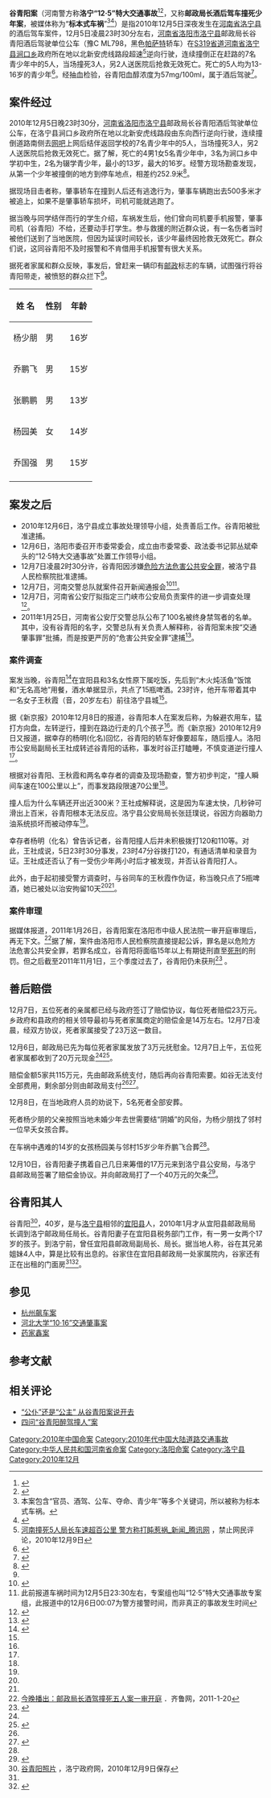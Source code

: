 {{Veil|time=2015-09-12T09:37:28+00:00}}
{{Infobox civilian attack
|title=洛宁“12·5”特大交通事故
|image= 
|caption=
|map=
|map_caption=
|location={{PRC}}[[河南省|河南省]][[洛阳市|洛阳市]][[洛宁县|洛宁县]][[涧口乡|涧口乡]]政府所在地以北新安虎线路段
|coordinates=
|date=2010年12月5日
|time=23：30左右
|timezone=[[UTC+8|UTC+8]]
|target=
|motive=逆行、酒后驾车撞人并企图逃逸
|type=驾车
|weapons=一辆牌照为豫C ML798的黑色[[帕萨特|帕萨特]]轿车
|fatalities=5
|injuries=
|victim=
|perp=
|susperp=谷青阳
|numpart=
|dfen=
}}
'''谷青阳案'''（河南警方称'''洛宁“12·5”特大交通事故'''<ref>{{cite web|author=《新闻30分》|title=河南洛宁：12.5特大交通事故肇事人已被逮捕|url=http://news.cntv.cn/society/20101207/105939.shtml|publisher=央视|accessdate=2010-12-07|archive-date=2016-03-04|archive-url=https://web.archive.org/web/20160304115418/http://news.cntv.cn/society/20101207/105939.shtml|dead-url=no}}</ref><ref>{{cite web  | language =  | publisher =网易  | title =河南洛宁邮政局长酒后驾车撞死5少年（图集）  | url =http://news.163.com/photoview/00AP0001/12182.html  | author =  | date =2010年12月7日  | accessdate =2010年12月8日  | archive-date =2010年12月10日  | archive-url =https://web.archive.org/web/20101210122612/http://news.163.com/photoview/00AP0001/12182.html  | dead-url =no  }}</ref>，又称'''邮政局长酒后驾车撞死少年案'''，被媒体称为“'''标本式车祸'''”<ref>本案包含“官员、酒驾、公车、夺命、青少年”等多个关键词，所以被称为标本式车祸。</ref><ref name="sdsb">{{cite web|author=山东商报|title=标本式车祸：邮政局长酒后驾公车撞死5青少年|url=http://soc.sdnews.com.cn/2010/12/7/985983.html|publisher=山东新闻网|accessdate=2010-12-07}}{{Dead link|date=2019年12月 |bot=InternetArchiveBot |fix-attempted=yes }}</ref>）是指2010年12月5日深夜发生在[[河南省|河南省]][[洛宁县|洛宁县]]的酒后驾车案件，12月5日凌晨23时30分左右，[[河南省|河南省]][[洛阳市|洛阳市]][[洛宁县|洛宁县]]邮政局长谷青阳酒后驾驶单位公车（豫C ML798，黑色[[帕萨特|帕萨特]]轿车）在[[S319省道|S319省道]][[河南省|河南省]][[洛宁县|洛宁县]][[涧口乡|涧口乡]]政府所在地以北新安虎线路段超速<ref>[http://news.qq.com/a/20101209/000133.htm 河南撞死5人局长车速超百公里 警方称打盹惹祸_新闻_腾讯网] {{Wayback|url=http://news.qq.com/a/20101209/000133.htm |date=20101213151606 }}，禁止网民评论，2010年12月9日</ref>逆向行驶，连续撞倒正在赶路的7名青少年中的5人，当场撞死3人，另2人送医院后抢救无效死亡。死亡的5人均为13-16岁的青少年<ref>{{cite web|author=|title=河南洛宁县邮政局长酒后驾车撞死5名青少年|url=http://news.xinhuanet.com/society/2010-12/06/c_13637458.htm|publisher=新华网|date=2010-12-06|accessdate=2010-12-07|deadurl=yes|archiveurl=https://web.archive.org/web/20101209023909/http://news.xinhuanet.com/society/2010-12/06/c_13637458.htm|archivedate=2010-12-09}}</ref>。经抽血检验，谷青阳血醇浓度为57mg/100ml，属于酒后驾驶<ref name="xjbkx">{{cite web|author=孔璞|title=河南撞死5人局长车速超百公里 警方称打盹致祸|url=http://news.sina.com.cn/c/2010-12-09/031821606409.shtml|publisher=新浪网|accessdate=2010-12-09|quote=新京报|archive-date=2010-12-12|archive-url=https://web.archive.org/web/20101212062740/http://news.sina.com.cn/c/2010-12-09/031821606409.shtml|dead-url=no}}</ref>。

== 案件经过 ==
2010年12月5日晚23时30分，[[河南省|河南省]][[洛阳市|洛阳市]][[洛宁县|洛宁县]]邮政局长谷青阳酒后驾驶单位公车，在洛宁县涧口乡政府所在地以北新安虎线路段由东向西行逆向行驶，连续撞倒道路南侧去[[网吧|网吧]]上网后结伴返回学校的7名青少年中的5人，当场撞死3人，另2人送医院后抢救无效死亡。据了解，死亡的4男1女5名青少年中，3名为涧口乡中学初中生，2名为辍学青少年，最小的13岁，最大的16岁。经警方现场勘查发现，从第一个少年被撞倒的地方到停车地点，相差约252.9米<ref>{{cite web|title=河南局长撞死5人调查:出事前与4名原女下属喝酒|url=http://news.sina.com.cn/o/2010-12-09/111121609734.shtml|publisher=新浪网|accessdate=2010-12-10}}</ref>。

据现场目击者称，肇事轿车在撞到人后还有逃逸行为，肇事车辆跑出去500多米才被追上，如果不是肇事轿车损坏，司机可能就逃跑了。

据当晚与同学结伴而行的学生介绍，车祸发生后，他们曾向司机要手机报警，肇事司机（谷青阳）不给，还要动手打学生。参与救援的附近群众说，有一名伤者当时被他们送到了当地医院，但因为延误时间较长，该少年最终因抢救无效死亡。群众们说，这同谷青阳不及时报警和不肯借用手机报警有很大关系。

据死者家属和群众反映，事发后，曾赶来一辆印有[[邮政|邮政]]标志的车辆，试图强行将谷青阳带走，被愤怒的群众拦下<ref name="sdsb"/>。

{{hideH|遇难者名单}}
{|class="wikitable" border="1" 
|- 
!姓 名
!性别
!年龄
|-  
|杨少朋 ||男||16岁
|-
|乔鹏飞  ||男||15岁
|-
|张鹏鹏 ||男||13岁
|-
|杨园美 ||女||14岁
|-
|乔国强 ||男||15岁
|-
|}
{{hideF}}

== 案发之后 ==
*2010年12月6日，洛宁县成立事故处理领导小组，处责善后工作。谷青阳被批准逮捕。
*12月6日，洛阳市委召开市委常委会，成立由市委常委、政法委书记郭丛斌牵头的“12·5特大交通事故”处置工作领导小组。
*12月7日凌晨2时30分许，谷青阳因涉嫌[[危险方法危害公共安全罪|危险方法危害公共安全罪]]，被洛宁县人民检察院批准逮捕。
*12月7日，河南交警总队就案件召开新闻通报会<ref>{{cite web|author=央视《新闻直播间》|title=河南交警总队通报洛宁特大交通事故|url=http://v.ku6.com/show/6hw_KibYnpvCz9IJ.html|publisher=酷六网|accessdate=2010-12-07}}{{dead link|date=2018年4月 |bot=InternetArchiveBot |fix-attempted=yes }}</ref><ref>此前报道车祸时间为12月5日23:30左右，专案组也叫“12·5”特大交通事故专案组，此报道中的12月6日00:07为警方接警时间，而非真正的事故发生时间</ref>。
*12月7日，河南省公安厅拟指定三门峡市公安局负责案件的进一步调查处理<ref name="xjb">{{cite web|author=孔璞|title=5少年被撞身亡每人获赔23万|url=http://epaper.bjnews.com.cn/html/2010-12/08/content_178669.htm?div=-1|publisher=新京报|accessdate=2010-12-08|location=北京|page=A2|language=zh-hans|date=2010年12月|deadurl=yes|archiveurl=https://web.archive.org/web/20101211120307/http://epaper.bjnews.com.cn/html/2010-12/08/content_178669.htm?div=-1|archivedate=2010-12-11}}</ref>。
*2011年1月25日，河南省公安厅交警总队公布了100名被终身禁驾者的名单。其中，没有谷青阳的名字，交警总队有关负责人解释称，谷青阳案未按“交通肇事罪”批捕，而是按更严厉的“危害公共安全罪”逮捕<ref>{{cite web|author=记者：李红汛|title=河南再次公布百名被终身禁驾者名单 全为男性|url=http://news.qq.com/a/20110126/000130.htm|publisher=大河报|accessdate=2011-01-26|coauthors=实习生：高鸿鹏}}</ref>。
=== 案件调查 ===
案发当晚，谷青阳<ref>{{cite web|title=“撞人局长”谷青阳车里女人遭人肉 曝生活照(图)|url=http://news.shm.com.cn/2010-12/12/content_3319910.htm|publisher=水母网|accessdate=2010-12-21|archive-date=2010-12-21|archive-url=https://web.archive.org/web/20101221232934/http://news.shm.com.cn/2010-12/12/content_3319910.htm|dead-url=no}}</ref>在宜阳县和3名女性原下属吃饭，先后到“木火炖活鱼”饭馆和“无名高地”用餐，酒水单据显示，共点了15瓶啤酒。23时许，他开车带着其中一名女子王秋霞（音，20岁左右）前往洛宁县城<ref name="xjbkx"></ref>。

据《新京报》2010年12月8日的报道，谷青阳本人在案发后称，为躲避农用车，猛打方向盘，左转逆行，撞到在路边行走的几个孩子<ref name="xjb"/>。而《新京报》2010年12月9日又报道，据幸存的杨明(化名)回忆，谷青阳的轿车好像要超车，随后撞人。洛阳市公安局副局长王社成转述谷青阳的话称，事发时谷正打瞌睡，不慎变道逆行撞人<ref name="xjbkx"></ref>。

根据对谷青阳、王秋霞和两名幸存者的调查及现场勘查，警方初步判定，“撞人瞬间车速在100公里以上”，而事发路段限速70公里<ref name="xjbkx"></ref>。

撞人后为什么车辆还开出近300米？王社成解释说，这是因为车速太快，几秒钟可滑出上百米，谷青阳根本无法反应。洛宁县公安局局长张廷璞说，谷因方向器助力油系统损坏而被动停车<ref name="xjbkx"></ref>。

幸存者杨明（化名）曾告诉记者，谷青阳撞人后并未积极拨打120和110等。对此，王社成说，5日23时30分事发，23时47分谷拨打120，有通话清单和录音为证。王社成还否认了有一受伤少年两小时后才被发现，并否认谷青阳打人。

此外，由于起初接受警方调查时，与谷同车的王秋霞作伪证，称当晚只点了5瓶啤酒，她已被处以治安拘留10天<ref name="xjb"/><ref name="xjbkx"></ref>。

=== 案件审理 ===
据媒体报道，2011年1月26日，谷青阳案在洛阳市中级人民法院一审开庭审理后，再无下文。<ref>[http://www.iqilu.com/html/weishi/ssll/news/2011/0130/407239.html 今晚播出：邮政局长酒驾撞死五人案一审开庭] {{Wayback|url=http://www.iqilu.com/html/weishi/ssll/news/2011/0130/407239.html |date=20110522020551 }}．齐鲁网，2011-1-20</ref>据了解，案件由洛阳市人民检察院直接提起公诉，罪名是以危险方法危害公共安全罪，若罪名成立，谷青阳将面临15年以上有期徒刑直至[[死刑|死刑]]的刑罚。但之后截至2011年11月1日，三个季度过去了，谷青阳仍未获刑<ref>{{cite web|author=邓辉林|title=公务员为啥老和酒过不去?|url=http://opinion.voc.com.cn/article/201110/201110310814108194.html|publisher=华声在线|accessdate=2011-11-01}}</ref> 。

== 善后赔偿 ==
12月7日，五位死者的亲属都已经与政府签订了赔偿协议，每位死者赔偿23万元。乡政府和县政府的相关领导最初与死者家属商定的赔偿金是14万左右。12月7日凌晨，经双方协议，死者家属接受了23万这一数目。

12月6日，邮政局已先为每位死者家属发放了3万元抚慰金。12月7日上午，五位死者家属都收到了20万元现金<ref name="xjb"></ref><ref>{{cite web|title=河南洛宁局长撞死5名少年续:每位死者获赔23万|url=http://news.sina.com.cn/c/2010-12-08/034121599745.shtml|accessdate=2010-12-08|archive-date=2010-12-10|archive-url=https://web.archive.org/web/20101210133357/http://news.sina.com.cn/c/2010-12-08/034121599745.shtml|dead-url=no}}</ref>。

赔偿金额5家共115万元，先由邮政系统支付，随后再向谷青阳索要。如谷无法支付全部费用，剩余部分则由邮政局支付<ref name="xjbkx"></ref><ref>{{cite web|author=王学进|title=谷青阳“杀人”纳税人买单？|url=http://zqb.cyol.com/content/2010-12/09/content_3459816.htm|publisher=中国青年报|accessdate=2010-12-09|archive-date=2010-12-12|archive-url=https://web.archive.org/web/20101212235644/http://zqb.cyol.com/content/2010-12/09/content_3459816.htm|dead-url=no}}</ref>。

12月8日，在当地政府人员的劝说下，5名死者全部安葬。

死者杨少朋的父亲按照当地未婚少年去世需要结“阴婚”的风俗，为杨少朋找了邻村一位早夭女孩合葬。

在车祸中遇难的14岁的女孩杨园美与邻村15岁少年乔鹏飞合葬<ref name=xjbkx></ref>。

12月10日，谷青阳妻子携着自己几日来筹借的17万元来到洛宁县公安局，与洛宁县邮政局签署了赔偿金协议。并向邮政局打了一个40万元的欠条<ref name="zxw">{{cite web|author=齐永|title=河南撞人局长妻子交付赔偿款17万 余款打欠条(图)|url=http://www.chinanews.com.cn/sh/2010/12-10/2715301.shtml|publisher=中国新闻网|accessdate=2010-12-10|date=2010-12-10|archive-date=2010-12-14|archive-url=https://web.archive.org/web/20101214033830/http://www.chinanews.com.cn/sh/2010/12-10/2715301.shtml|dead-url=no}}</ref>。

== 谷青阳其人 ==
谷青阳<ref>[http://www.luoning.gov.cn/yz.asp 谷青阳照片] {{Wayback|url=http://www.luoning.gov.cn/yz.asp |date=20101210042926 }}，洛宁政府网，2010年12月9日保存</ref>，40岁，是与[[洛宁县|洛宁县]]相邻的[[宜阳县|宜阳县]]人，2010年1月才从宜阳县邮政局局长调到洛宁邮政局任局长。谷青阳妻子在宜阳县税务部门工作，有一男一女两个17岁的孩子。到洛宁前，曾任宜阳县邮政局副局长、局长。据当地人称，谷在其兄弟姐妹4人中，算是比较有出息的。谷家住在宜阳县邮政局一处家属院内，谷家还有正在出租的门面房<ref name=zxw /><ref>{{cite web|title=河南官员撞死5少年调查:多次违规驾公车外出|url=http://auto.hsw.cn/system/2010/12/10/050713462.shtml|publisher=华商网|accessdate=2010-12-10|archive-url=https://web.archive.org/web/20160304123645/http://auto.hsw.cn/system/2010/12/10/050713462.shtml|archive-date=2016-03-04|dead-url=yes}}</ref>。

==参见==
* [[杭州飙车案|杭州飙车案]]
*[[河北大学“10·16”交通肇事案|河北大学“10·16”交通肇事案]]
*[[药家鑫案|药家鑫案]]

==参考文献==
{{Reflist|30em}}

== 相关评论 ==
*[https://web.archive.org/web/20101213075322/http://www.s1979.com/a/news/events/2010/1207/92033.shtml “公仆”还是“公主” 从谷青阳案说开去]
*[http://www.hinews.cn/news/system/2010/12/07/011622898.shtml 四问“谷青阳醉驾撞人”案]{{Wayback|url=http://www.hinews.cn/news/system/2010/12/07/011622898.shtml |date=20160304070336 }}

[[Category:2010年中国命案|Category:2010年中国命案]]
[[Category:2010年代中国大陆道路交通事故|Category:2010年代中国大陆道路交通事故]]
[[Category:中华人民共和国河南省命案|Category:中华人民共和国河南省命案]]
[[Category:洛阳命案|Category:洛阳命案]]
[[Category:洛宁县|Category:洛宁县]]
[[Category:2010年12月|Category:2010年12月]]
